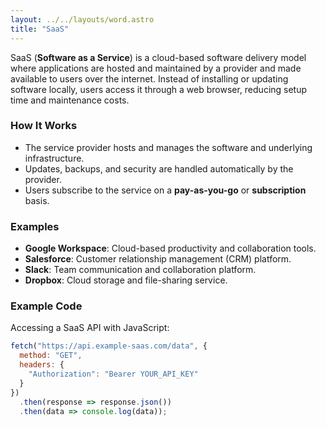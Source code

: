 ```yaml
---
layout: ../../layouts/word.astro
title: "SaaS"
---
```


SaaS (**Software as a Service**) is a cloud-based software delivery model where applications are hosted and maintained by a provider and made available to users over the internet.
Instead of installing or updating software locally, users access it through a web browser, reducing setup time and maintenance costs.

### How It Works
- The service provider hosts and manages the software and underlying infrastructure.
- Updates, backups, and security are handled automatically by the provider.
- Users subscribe to the service on a **pay-as-you-go** or **subscription** basis.

### Examples
- **Google Workspace**: Cloud-based productivity and collaboration tools.
- **Salesforce**: Customer relationship management (CRM) platform.
- **Slack**: Team communication and collaboration platform.
- **Dropbox**: Cloud storage and file-sharing service.

### Example Code
Accessing a SaaS API with JavaScript:

```javascript
fetch("https://api.example-saas.com/data", {
  method: "GET",
  headers: {
    "Authorization": "Bearer YOUR_API_KEY"
  }
})
  .then(response => response.json())
  .then(data => console.log(data));
